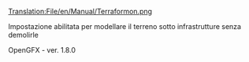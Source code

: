 [[Translation:File/en/Manual/Terraformon.png]]


Impostazione abilitata per modellare il terreno sotto infrastrutture senza demolirle 

OpenGFX - ver. 1.8.0